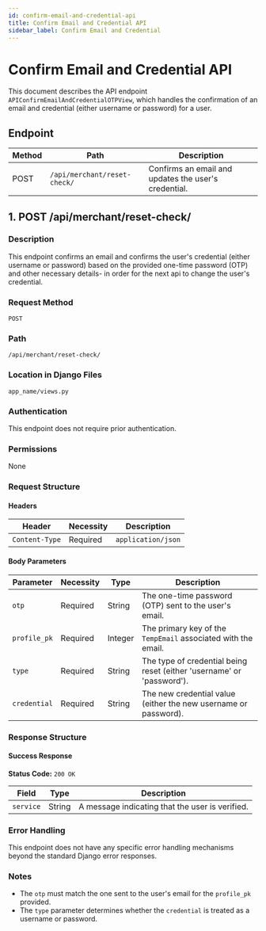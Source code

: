 ```yaml
---
id: confirm-email-and-credential-api
title: Confirm Email and Credential API
sidebar_label: Confirm Email and Credential
---
```


# Confirm Email and Credential API

This document describes the API endpoint `APIConfirmEmailAndCredentialOTPView`, which handles the confirmation of an email and credential (either username or password) for a user.

## Endpoint

| Method | Path                                  | Description                                           |
|--------|---------------------------------------|-------------------------------------------------------|
| POST   | `/api/merchant/reset-check/`    | Confirms an email and updates the user's credential.   |

## 1. POST /api/merchant/reset-check/

### Description

This endpoint confirms an email and confirms the user's credential (either username or password) based on the provided one-time password (OTP) and other necessary details- in order for the next api to change the user's credential.

### Request Method

`POST`

### Path

`/api/merchant/reset-check/`

### Location in Django Files

`app_name/views.py`

### Authentication

This endpoint does not require prior authentication.

### Permissions

None

### Request Structure

#### Headers

| Header         | Necessity | Description                         |
|----------------|-----------|-------------------------------------|
| `Content-Type` | Required  | `application/json`                  |

#### Body Parameters

| Parameter    | Necessity | Type   | Description                                                             |
|--------------|-----------|--------|-------------------------------------------------------------------------|
| `otp`        | Required  | String | The one-time password (OTP) sent to the user's email.                   |
| `profile_pk` | Required  | Integer| The primary key of the `TempEmail` associated with the email.     |
| `type`       | Required  | String | The type of credential being reset (either 'username' or 'password').   |
| `credential` | Required  | String | The new credential value (either the new username or password).          |

### Response Structure

#### Success Response

**Status Code:** `200 OK`

| Field     | Type    | Description                                 |
|-----------|---------|---------------------------------------------|
| `service` | String  | A message indicating that the user is verified. |

### Error Handling

This endpoint does not have any specific error handling mechanisms beyond the standard Django error responses.

### Notes

- The `otp` must match the one sent to the user's email for the `profile_pk` provided.
- The `type` parameter determines whether the `credential` is treated as a username or password.
